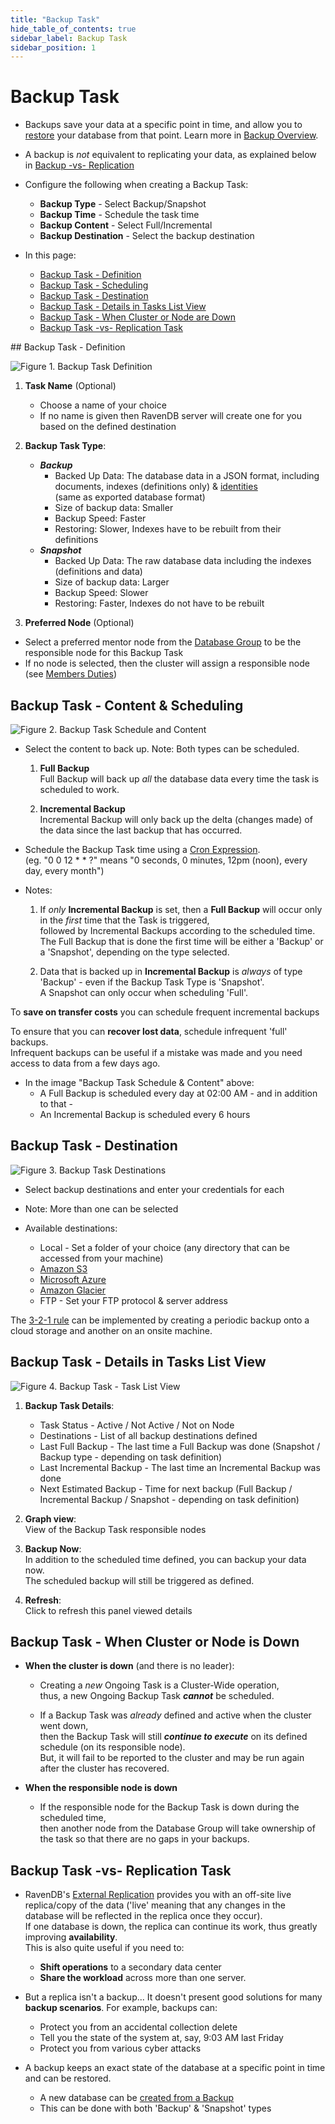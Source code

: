 ```yaml
---
title: "Backup Task"
hide_table_of_contents: true
sidebar_label: Backup Task
sidebar_position: 1
---
```



# Backup Task
<Admonition type="note" title="">

* Backups save your data at a specific point in time, and allow you to 
  [restore](../../../../studio/server/databases/create-new-database/from-backup.mdx#create-a-database-from-backup) 
  your database from that point. Learn more in [Backup Overview](../../../../server/ongoing-tasks/backup-overview.mdx).  

* A backup is _not_ equivalent to replicating your data, as explained below in 
  [Backup -vs- Replication](../../../../studio/database/tasks/ongoing-tasks/backup-task.mdx#backup-task--vs--replication-task)  

* Configure the following when creating a Backup Task:
  * **Backup Type** - Select Backup/Snapshot  
  * **Backup Time** - Schedule the task time  
  * **Backup Content** - Select Full/Incremental  
  * **Backup Destination** - Select the backup destination  

* In this page:  
  * [Backup Task - Definition](../../../../studio/database/tasks/ongoing-tasks/backup-task.mdx#backup-task---definition)  
  * [Backup Task - Scheduling](../../../../studio/database/tasks/ongoing-tasks/backup-task.mdx#backup-task---content--scheduling)  
  * [Backup Task - Destination](../../../../studio/database/tasks/ongoing-tasks/backup-task.mdx#backup-task---destination)  
  * [Backup Task - Details in Tasks List View](../../../../studio/database/tasks/ongoing-tasks/backup-task.mdx#backup-task---details-in-tasks-list-view)  
  * [Backup Task - When Cluster or Node are Down](../../../../studio/database/tasks/ongoing-tasks/backup-task.mdx#backup-task---when-cluster-or-node-are-down)  
  * [Backup Task -vs- Replication Task](../../../../studio/database/tasks/ongoing-tasks/backup-task.mdx#backup-task--vs--replication-task)  
</Admonition>
## Backup Task - Definition

![Figure 1. Backup Task Definition](./assets/backup-task-1.png)

1. **Task Name** (Optional)  
   * Choose a name of your choice  
   * If no name is given then RavenDB server will create one for you based on the defined destination  

2. **Backup Task Type**:  
   * ***Backup***  
     * Backed Up Data: The database data in a JSON format, including documents, indexes (definitions only) & [identities](../../../../server/kb/document-identifier-generation.mdx#identity)  
       (same as exported database format)  
     * Size of backup data: Smaller  
     * Backup Speed: Faster  
     * Restoring: Slower, Indexes have to be rebuilt from their definitions  
   * ***Snapshot***  
     * Backed Up Data: The raw database data including the indexes (definitions and data)
     * Size of backup data: Larger  
     * Backup Speed: Slower  
     * Restoring: Faster, Indexes do not have to be rebuilt  

3. **Preferred Node** (Optional)  
  * Select a preferred mentor node from the [Database Group](../../../../studio/database/settings/manage-database-group.mdx) to be the responsible node for this Backup Task  
  * If no node is selected, then the cluster will assign a responsible node (see [Members Duties](../../../../studio/database/settings/manage-database-group.mdx#database-group-topology---members-duties))  


## Backup Task - Content & Scheduling

![Figure 2. Backup Task Schedule and Content](./assets/backup-task-2.png)

* Select the content to back up. Note: Both types can be scheduled.  
  1. **Full Backup**  
     Full Backup will back up _all_ the database data every time the task is scheduled to work.  

  2. **Incremental Backup**  
     Incremental Backup will only back up the delta (changes made) of the data since the last backup that has occurred.  

* Schedule the Backup Task time using a [Cron Expression](http://www.quartz-scheduler.org/documentation/quartz-2.3.0/tutorials/crontrigger.html).  
 (eg. "0 0 12 * * ?" means "0 seconds, 0 minutes, 12pm (noon), every day, every month")  

* Notes:  
  1. If _only_ **Incremental Backup** is set, then a **Full Backup** will occur only in the _first_ time that the Task is triggered,  
     followed by Incremental Backups according to the scheduled time.  
     The Full Backup that is done the first time will be either a 'Backup' or a 'Snapshot', depending on the type selected.  

  2. Data that is backed up in **Incremental Backup** is _always_ of type 'Backup' - even if the Backup Task Type is 'Snapshot'.  
     A Snapshot can only occur when scheduling 'Full'.  

<Admonition type="note" title="Scheduling two backups" id="scheduling-two-backups" href="#scheduling-two-backups">

To **save on transfer costs** you can schedule frequent incremental backups  

To ensure that you can **recover lost data**, schedule infrequent 'full' backups.  
Infrequent backups can be useful if a mistake was made and you need access to data from a few days ago.

</Admonition>

* In the image "Backup Task Schedule & Content" above:  
  * A Full Backup is scheduled every day at 02:00 AM - and in addition to that -  
  * An Incremental Backup is scheduled every 6 hours  


## Backup Task - Destination

![Figure 3. Backup Task Destinations](./assets/backup-task-3.png)

* Select backup destinations and enter your credentials for each  

* Note: More than one can be selected  

* Available destinations:  

  * Local - Set a folder of your choice (any directory that can be accessed from your machine)  
  * [Amazon S3](https://aws.amazon.com/s3/)  
  * [Microsoft Azure](https://azure.microsoft.com/en-us/services/storage/)  
  * [Amazon Glacier](https://aws.amazon.com/glacier/)  
  * FTP - Set your FTP protocol & server address  

<Admonition type="note" title="To achieve a robust data protection strategy" id="to-achieve-a-robust-data-protection-strategy" href="#to-achieve-a-robust-data-protection-strategy">
 
 The [3-2-1 rule](https://www.nakivo.com/blog/3-2-1-backup-rule-efficient-data-protection-strategy/) can be implemented by creating a periodic backup onto a cloud storage and another on an onsite machine.

</Admonition>




## Backup Task - Details in Tasks List View

![Figure 4. Backup Task - Task List View](./assets/backup-task-4.png)

1. **Backup Task Details**:
   *  Task Status - Active / Not Active / Not on Node  
   *  Destinations - List of all backup destinations defined  
   *  Last Full Backup - The last time a Full Backup was done 
      (Snapshot / Backup type - depending on task definition)  
   *  Last Incremental Backup - The last time an Incremental Backup was done  
   *  Next Estimated Backup - Time for next backup 
      (Full Backup / Incremental Backup / Snapshot - depending on task definition)  

2. **Graph view**:  
   View of the Backup Task responsible nodes  

3. **Backup Now**:  
   In addition to the scheduled time defined, you can backup your data now.  
   The scheduled backup will still be triggered as defined.  

4. **Refresh**:  
   Click to refresh this panel viewed details  


## Backup Task - When Cluster or Node is Down

* **When the cluster is down** (and there is no leader):  

  * Creating a _new_ Ongoing Task is a Cluster-Wide operation,  
    thus, a new Ongoing Backup Task ***cannot*** be scheduled.  

  * If a Backup Task was _already_ defined and active when the cluster went down,  
    then the Backup Task will still ***continue to execute*** on its defined schedule (on its responsible node).  
    But, it will fail to be reported to the cluster and may be run again after the cluster has recovered.  

* **When the responsible node is down**  

  * If the responsible node for the Backup Task is down during the scheduled time,  
    then another node from the Database Group will take ownership of the task so that there are no gaps in your backups.  


## Backup Task -vs- Replication Task

* RavenDB's [External Replication](../../../../studio/database/tasks/ongoing-tasks/external-replication-task.mdx) provides you with an off-site live replica/copy of the data 
  ('live' meaning that any changes in the database will be reflected in the replica once they occur).  
  If one database is down, the replica can continue its work, thus greatly improving **availability**.  
  This is also quite useful if you need to:  
    * **Shift operations** to a secondary data center  
    * **Share the workload** across more than one server.  

*  But a replica isn't a backup... It doesn't present good solutions for many **backup scenarios**. For example, backups can:  
    * Protect you from an accidental collection delete  
    * Tell you the state of the system at, say, 9:03 AM last Friday  
    * Protect you from various cyber attacks  

* A backup keeps an exact state of the database at a specific point in time and can be restored.  
  * A new database can be [created from a Backup](../../../../studio/server/databases/create-new-database/from-backup.mdx)  
  * This can be done with both 'Backup' & 'Snapshot' types  


